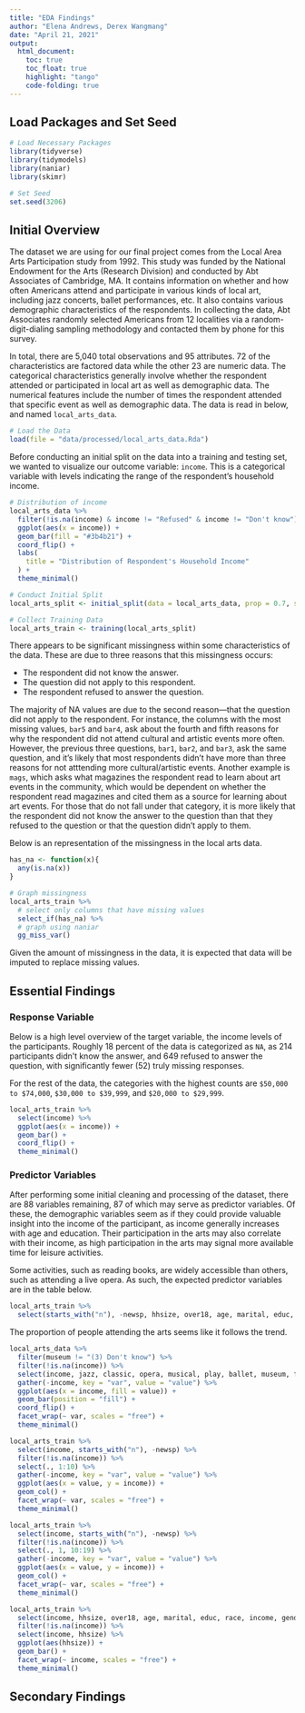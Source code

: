 ```yaml
---
title: "EDA Findings"
author: "Elena Andrews, Derex Wangmang"
date: "April 21, 2021"
output:
  html_document:
    toc: true
    toc_float: true
    highlight: "tango"
    code-folding: true
---
```


## Load Packages and Set Seed

```r
# Load Necessary Packages
library(tidyverse)
library(tidymodels)
library(naniar)
library(skimr)

# Set Seed
set.seed(3206)
```


## Initial Overview

The dataset we are using for our final project comes from the Local Area Arts Participation study from 1992. This study was funded by the National Endowment for the Arts (Research Division) and conducted by Abt Associates of Cambridge, MA. It contains information on whether and how often Americans attend and participate in various kinds of local art, including jazz concerts, ballet performances, etc. It also contains various demographic characteristics of the respondents. In collecting the data, Abt Associates randomly selected Americans from 12 localities via a random-digit-dialing sampling methodology and contacted them by phone for this survey.

In total, there are 5,040 total observations and 95 attributes. 72 of the characteristics are factored data while the other 23 are numeric data. The categorical characteristics generally involve whether the respondent attended or participated in local art as well as demographic data. The numerical features include the number of times the respondent attended that specific event as well as demographic data. The data is read in below, and named `local_arts_data`.

```r
# Load the Data
load(file = "data/processed/local_arts_data.Rda")
```

Before conducting an initial split on the data into a training and testing set, we wanted to visualize our outcome variable: `income`. This is a categorical variable with levels indicating the range of the respondent's household income.

```r
# Distribution of income
local_arts_data %>% 
  filter(!is.na(income) & income != "Refused" & income != "Don't know") %>% 
  ggplot(aes(x = income)) +
  geom_bar(fill = "#3b4b21") +
  coord_flip() +
  labs(
    title = "Distribution of Respondent's Household Income"
  ) +
  theme_minimal()
```



```r
# Conduct Initial Split
local_arts_split <- initial_split(data = local_arts_data, prop = 0.7, strata = income)

# Collect Training Data
local_arts_train <- training(local_arts_split)
```


There appears to be significant missingness within some characteristics of the data. These are due to three reasons that this missingness occurs:

- The respondent did not know the answer.
- The question did not apply to this respondent.
- The respondent refused to answer the question.

The majority of NA values are due to the second reason—that the question did not apply to the respondent. For instance, the columns with the most missing values, `bar5` and `bar4`, ask about the fourth and fifth reasons for why the respondent did not attend cultural and artistic events more often. However, the previous three questions, `bar1`, `bar2`, and `bar3`, ask the same question, and it's likely that most respondents didn't have more than three reasons for not atttending more cultural/artistic events. Another example is `mags`, which asks what magazines the respondent read to learn about art events in the community, which would be dependent on whether the respondent read magazines and cited them as a source for learning about art events. For those that do not fall under that category, it is more likely that the respondent did not know the answer to the question than that they refused to the question or that the question didn't apply to them.

Below is an representation of the missingness in the local arts data.

```r
has_na <- function(x){
  any(is.na(x))
}

# Graph missingness
local_arts_train %>%
  # select only columns that have missing values
  select_if(has_na) %>%
  # graph using naniar
  gg_miss_var()
```

Given the amount of missingness in the data, it is expected that data will be imputed to replace missing values.

## Essential Findings

### Response Variable

Below is a high level overview of the target variable, the income levels of the participants. Roughly 18 percent of the data is categorized as `NA`, as 214 participants didn't know the answer, and 649 refused to answer the question, with significantly fewer (52) truly missing responses.

For the rest of the data, the categories with the highest counts are `$50,000 to $74,000`, `$30,000 to $39,999`, and `$20,000 to $29,999`.

```r
local_arts_train %>%
  select(income) %>%
  ggplot(aes(x = income)) +
  geom_bar() +
  coord_flip() +
  theme_minimal()
```

### Predictor Variables

After performing some initial cleaning and processing of the dataset, there are 88 variables remaining, 87 of which may serve as predictor variables. Of these, the demographic variables seem as if they could provide valuable insight into the income of the participant, as income generally increases with age and education. Their participation in the arts may also correlate with their income, as high participation in the arts may signal more available time for leisure activities.

Some activities, such as reading books, are widely accessible than others, such as attending a live opera. As such, the expected predictor variables are in the table below.

```r
local_arts_train %>%
  select(starts_with("n"), -newsp, hhsize, over18, age, marital, educ, race, income, gender, weight)
```

The proportion of people attending the arts seems like it follows the trend.

```r
local_arts_data %>% 
  filter(museum != "(3) Don't know") %>% 
  filter(!is.na(income)) %>%
  select(income, jazz, classic, opera, musical, play, ballet, museum, fair) %>%
  gather(-income, key = "var", value = "value") %>%
  ggplot(aes(x = income, fill = value)) +
  geom_bar(position = "fill") +
  coord_flip() +
  facet_wrap(~ var, scales = "free") +
  theme_minimal()
```

```r
local_arts_train %>%
  select(income, starts_with("n"), -newsp) %>%
  filter(!is.na(income)) %>%
  select(., 1:10) %>%
  gather(-income, key = "var", value = "value") %>%
  ggplot(aes(x = value, y = income)) +
  geom_col() +
  facet_wrap(~ var, scales = "free") +
  theme_minimal()
```

```r
local_arts_train %>%
  select(income, starts_with("n"), -newsp) %>%
  filter(!is.na(income)) %>%
  select(., 1, 10:19) %>%
  gather(-income, key = "var", value = "value") %>%
  ggplot(aes(x = value, y = income)) +
  geom_col() +
  facet_wrap(~ var, scales = "free") +
  theme_minimal()
```

```r
local_arts_train %>%
  select(income, hhsize, over18, age, marital, educ, race, income, gender, weight) %>%
  filter(!is.na(income)) %>%
  select(income, hhsize) %>%
  ggplot(aes(hhsize)) +
  geom_bar() +
  facet_wrap(~ income, scales = "free") +
  theme_minimal()
```

## Secondary Findings

